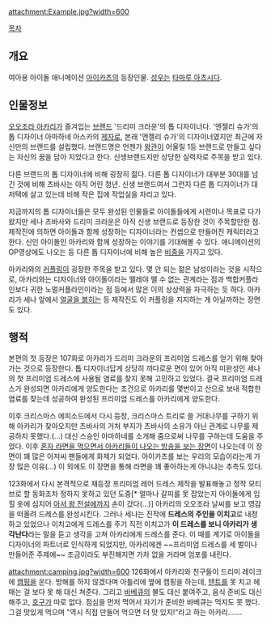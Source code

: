attachment:Example.jpg?width=600
{{{+1 瀬名翼 Tsubasa Sena }}}

[[목차]]
== 개요 ==
여아용 아이돌 애니메이션 [[아이카츠]]의 등장인물. [[성우]]는 [[타마루 아츠시]]다.

== 인물정보 ==
[[오오조라 아카리]]가 즐겨입는 [[아이카츠/브랜드|브랜드]] '드리미 크라운'의 톱 디자이너다. '엔젤리 슈가'의 톱 디자이너 아마하네 아스카의 [[제자]]로, 본래 '엔젤리 슈가'의 디자이너였지만 최근에 자신만의 브랜드를 설립했다. 브랜드명은 언젠가 [[왕관]]이 어울릴 1등 브랜드로 만들고 싶다는 자신의 꿈을 담아 지었다고 한다. 신생브랜드지만 상당한 실력자로 주목을 받고 있다.

다른 브랜드의 톱 디자이너에 비해 굉장히 젊다. 다른 톱 디자이너가 대부분 30대를 넘긴 것에 비해 츠바사는 아직 어린 청년. 신생 브랜드여서 그런지 다른 톱 디자이너가 대저택에 살고 있는데 비해 작은 집에 작업실을 차리고 있다.

지금까지의 톱 디자이너들은 모두 완성된 인물들로 아이돌들에게 시련이나 목표로 다가왔지만 세나 츠바사와 드리미 크라운은 아직 신생 브랜드로 등장한 것이 주목할만한 점. 제작진에 의하면 아이돌과 함께 성장하는 디자이너라는 컨셉으로 만들어진 캐릭터라고 한다. 신인 아이돌인 아카리와 함께 성장하는 이야기를 기대해볼 수 있다. 애니메이션의 OP영상에도 나오는 등 다른 톱 디자이너에 비해 높은 [[비중]]을 가지고 있다.

아카리와의 [[커플링]]이 굉장한 주목을 받고 있다. 몇 안 되는 젊은 남성이라는 것을 시작으로, 아카리와는 디자이너와 아이돌이라는 뗄레야 뗄 수 없는 관계라는 점과 백합커플라인보다 귀한 노멀커플라인이라는 점 등에서 많은 이의 상상력을 자극하는 듯 하다. 아카리가 세나 앞에서 [[홍조|얼굴을 붉히는]] 등 제작진도 이 커플링을 지지하는 게 아닐까하는 장면도 있다.

== 행적 ==
본편의 첫 등장은 107화로 아카리가 드리미 크라운의 프리미엄 드레스를 얻기 위해 찾아가는 것으로 등장한다. 톱 디자이너답게 상당히 까다로운 면이 있어 아직 미완성인 세나의 첫 프리미엄 드레스에 사용될 염료를 찾지 못해 고민하고 있었다. 결국 프리미엄 드레스가 완성되면 아카리에게 양도한다는 조건으로 아카리를 몇번이고 산으로 보내 적합한 염료를 찾는데 성공하여 완성된 프리미엄 드레스를 아카리에게 양도한다.

이후 크리스마스 에피소드에서 다시 등장, 크리스마스 트리로 쓸 거대나무를 구하기 위해 아카리가 찾아오지만 츠바사의 거처 부지가 츠바사의 소유가 아닌 관계로 나무를 제공하지 못했다.(...) 대신 스승인 아마하네를 소개해 줌으로써 나무를 구하는데 도움을 주었다. 이후 [http://rigvedawiki.net/r1/wiki.php/%EC%84%B8%EB%82%98%20%EC%B8%A0%EB%B0%94%EC%82%AC?action=download&value=Example2.jpg 혼자 라면을 먹으면서 아카리들이 나오는 방송을 보는 장면]이 나오는데 이 장면이 꽤 많은 아저씨 팬들에게 화제가 되었다. 아이카츠를 보는 우리의 모습이라는게 가장 많은 이유(...) 이 외에도 이 장면을 통해 라면을 꽤 좋아하는게 아니냐는 추측도 있다.

123화에서 다시 본격적으로 재등장 프리미엄 레어 드레스 제작을 발표해놓고 정작 모티브로 할 동화조차 정하지 못하고 있던 도중[* 얼마나 갈피를 못 잡았는지 아이돌에게 입힐 옷에 심지어 [[아서 왕 전설]]에까지 손이 갔다(...)] 아카리의 오오조라 날씨를 보고 영감을 떠올려 드레스를 완성시킨다. 그러나 세나는 진작에 '''드레스의 주인을 이치고'''로 내정하고 있었으나 이치고에게 드레스를 주기 직전 이치고가 '''이 드레스를 보니 아카리가 생각난다'''라는 말을 듣고 생각을 고쳐 아카리에게 드레스를 준다. 이 때를 계기로 아이돌을 디자이너의 파트너로 인식하게 되었지만, 아카리에겐 ~~프리미엄 드레스를 세 벌이나 만들어준 주제에~~ 조금이라도 부진해지면 가차 없을 거라며 엄포를 내린다.

attachment:camping.jpg?width=600
126화에서 아카리와 친구들이 드리미 레이크에 [[캠핑]]을 온다. 방해를 하지 않겠다며 아틀리에 옆에 캠핑을 하는데, [[텐트]]를 못 치고 헤매는 걸 보다 못 해 대신 쳐준다. 그리고 [[바베큐]]의 불도 대신 붙여주고, 음식 준비도 대신 해주고, [[호구]]가 따로 없다. 점심을 먼저 먹어서 자기가 준비한 바베큐는 먹지도 못 했다. 그걸 맛있게 먹으며 "역시 직접 만들어 먹으면 더 맛 있지!"라고 하는 아카리…….
